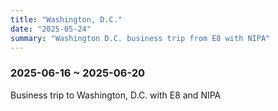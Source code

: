 ```yaml
---
title: "Washington, D.C."
date: "2025-05-24"
summary: "Washington D.C. business trip from E8 with NIPA"
---
```


### 2025-06-16 ~ 2025-06-20

Business trip to Washington, D.C. with E8 and NIPA

<div className="mx-auto max-w-lg">
  <BlurImage
    url="https://images.jaeungkim.com/blog/personal/2025-washingtondc/2025_washingtondc%20-%201.jpeg"
    alt="2025-june-washingtondc-1"
  />
  <BlurImage
    url="https://images.jaeungkim.com/blog/personal/2025-washingtondc/2025_washingtondc%20-%202.jpeg"
    alt="2025-june-washingtondc-2"
  />
  <BlurImage
    url="https://images.jaeungkim.com/blog/personal/2025-washingtondc/2025_washingtondc%20-%203.jpeg"
    alt="2025-june-washingtondc-3"
  />
  <BlurImage
    url="https://images.jaeungkim.com/blog/personal/2025-washingtondc/2025_washingtondc%20-%204.jpeg"
    alt="2025-june-washingtondc-4"
  />
  <BlurImage
    url="https://images.jaeungkim.com/blog/personal/2025-washingtondc/2025_washingtondc%20-%205.jpeg"
    alt="2025-june-washingtondc-5"
  />
  <BlurImage
    url="https://images.jaeungkim.com/blog/personal/2025-washingtondc/2025_washingtondc%20-%206.jpeg"
    alt="2025-june-washingtondc-6"
  />
  <BlurImage
    url="https://images.jaeungkim.com/blog/personal/2025-washingtondc/2025_washingtondc%20-%207.jpeg"
    alt="2025-june-washingtondc-7"
  />
  <BlurImage
    url="https://images.jaeungkim.com/blog/personal/2025-washingtondc/2025_washingtondc%20-%208.jpeg"
    alt="2025-june-washingtondc-8"
  />
  <BlurImage
    url="https://images.jaeungkim.com/blog/personal/2025-washingtondc/2025_washingtondc%20-%209.jpeg"
    alt="2025-june-washingtondc-9"
  />
  <BlurImage
    url="https://images.jaeungkim.com/blog/personal/2025-washingtondc/2025_washingtondc%20-%2010.jpeg"
    alt="2025-june-washingtondc-10"
  />
  <BlurImage
    url="https://images.jaeungkim.com/blog/personal/2025-washingtondc/2025_washingtondc%20-%2011.jpeg"
    alt="2025-june-washingtondc-11"
  />
  <BlurImage
    url="https://images.jaeungkim.com/blog/personal/2025-washingtondc/2025_washingtondc%20-%2012.jpeg"
    alt="2025-june-washingtondc-12"
  />
  <BlurImage
    url="https://images.jaeungkim.com/blog/personal/2025-washingtondc/2025_washingtondc%20-%2013.jpeg"
    alt="2025-june-washingtondc-13"
  />
  <BlurImage
    url="https://images.jaeungkim.com/blog/personal/2025-washingtondc/2025_washingtondc%20-%2014.jpeg"
    alt="2025-june-washingtondc-14"
  />
  <BlurImage
    url="https://images.jaeungkim.com/blog/personal/2025-washingtondc/2025_washingtondc%20-%2015.jpeg"
    alt="2025-june-washingtondc-15"
  />
  <BlurImage
    url="https://images.jaeungkim.com/blog/personal/2025-washingtondc/2025_washingtondc%20-%2016.jpeg"
    alt="2025-june-washingtondc-16"
  />
  <BlurImage
    url="https://images.jaeungkim.com/blog/personal/2025-washingtondc/2025_washingtondc%20-%2017.jpeg"
    alt="2025-june-washingtondc-17"
  />
  <BlurImage
    url="https://images.jaeungkim.com/blog/personal/2025-washingtondc/2025_washingtondc%20-%2018.jpeg"
    alt="2025-june-washingtondc-18"
  />
  <BlurImage
    url="https://images.jaeungkim.com/blog/personal/2025-washingtondc/2025_washingtondc%20-%2019.jpeg"
    alt="2025-june-washingtondc-19"
  />
  <BlurImage
    url="https://images.jaeungkim.com/blog/personal/2025-washingtondc/2025_washingtondc%20-%2020.jpeg"
    alt="2025-june-washingtondc-20"
  />
  <BlurImage
    url="https://images.jaeungkim.com/blog/personal/2025-washingtondc/2025_washingtondc%20-%2021.jpeg"
    alt="2025-june-washingtondc-21"
  />
  <BlurImage
    url="https://images.jaeungkim.com/blog/personal/2025-washingtondc/2025_washingtondc%20-%2022.jpeg"
    alt="2025-june-washingtondc-22"
  />
  <BlurImage
    url="https://images.jaeungkim.com/blog/personal/2025-washingtondc/2025_washingtondc%20-%2023.jpeg"
    alt="2025-june-washingtondc-23"
  />
  <BlurImage
    url="https://images.jaeungkim.com/blog/personal/2025-washingtondc/2025_washingtondc%20-%2024.jpeg"
    alt="2025-june-washingtondc-24"
  />
  <BlurImage
    url="https://images.jaeungkim.com/blog/personal/2025-washingtondc/2025_washingtondc%20-%2025.jpeg"
    alt="2025-june-washingtondc-25"
  />
  <BlurImage
    url="https://images.jaeungkim.com/blog/personal/2025-washingtondc/2025_washingtondc%20-%2026.jpeg"
    alt="2025-june-washingtondc-26"
  />
  <BlurImage
    url="https://images.jaeungkim.com/blog/personal/2025-washingtondc/2025_washingtondc%20-%2027.jpeg"
    alt="2025-june-washingtondc-27"
  />
  <BlurImage
    url="https://images.jaeungkim.com/blog/personal/2025-washingtondc/2025_washingtondc%20-%2028.jpeg"
    alt="2025-june-washingtondc-28"
  />
  <BlurImage
    url="https://images.jaeungkim.com/blog/personal/2025-washingtondc/2025_washingtondc%20-%2029.jpeg"
    alt="2025-june-washingtondc-29"
  />
  <BlurImage
    url="https://images.jaeungkim.com/blog/personal/2025-washingtondc/2025_washingtondc%20-%2030.jpeg"
    alt="2025-june-washingtondc-30"
  />
  <BlurImage
    url="https://images.jaeungkim.com/blog/personal/2025-washingtondc/2025_washingtondc%20-%2031.jpeg"
    alt="2025-june-washingtondc-31"
  />
  <BlurImage
    url="https://images.jaeungkim.com/blog/personal/2025-washingtondc/2025_washingtondc%20-%2032.jpeg"
    alt="2025-june-washingtondc-32"
  />
  <BlurImage
    url="https://images.jaeungkim.com/blog/personal/2025-washingtondc/2025_washingtondc%20-%2033.jpeg"
    alt="2025-june-washingtondc-33"
  />
  <BlurImage
    url="https://images.jaeungkim.com/blog/personal/2025-washingtondc/2025_washingtondc%20-%2034.jpeg"
    alt="2025-june-washingtondc-34"
  />
  <BlurImage
    url="https://images.jaeungkim.com/blog/personal/2025-washingtondc/2025_washingtondc%20-%2035.jpeg"
    alt="2025-june-washingtondc-35"
  />
  <BlurImage
    url="https://images.jaeungkim.com/blog/personal/2025-washingtondc/2025_washingtondc%20-%2036.jpeg"
    alt="2025-june-washingtondc-36"
  />
  <BlurImage
    url="https://images.jaeungkim.com/blog/personal/2025-washingtondc/2025_washingtondc%20-%2037.jpeg"
    alt="2025-june-washingtondc-37"
  />
  <BlurImage
    url="https://images.jaeungkim.com/blog/personal/2025-washingtondc/2025_washingtondc%20-%2038.jpeg"
    alt="2025-june-washingtondc-38"
  />
  <BlurImage
    url="https://images.jaeungkim.com/blog/personal/2025-washingtondc/2025_washingtondc%20-%2039.jpeg"
    alt="2025-june-washingtondc-39"
  />
</div>
